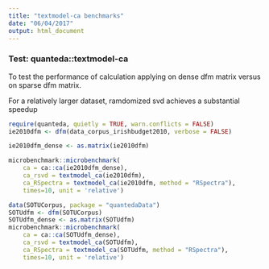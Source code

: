 ```yaml
---
title: "textmodel-ca benchmarks"
date: "06/04/2017"
output: html_document
---
```


### Test: quanteda::textmodel-ca 

To test the performance of calculation applying on dense dfm matrix versus on sparse dfm matrix.

For a relatively larger dataset, ramdomized svd achieves a substantial speedup

```r
require(quanteda, quietly = TRUE, warn.conflicts = FALSE)
ie2010dfm <- dfm(data_corpus_irishbudget2010, verbose = FALSE)

ie2010dfm_dense <- as.matrix(ie2010dfm)

microbenchmark::microbenchmark(
    ca = ca::ca(ie2010dfm_dense), 
    ca_rsvd = textmodel_ca(ie2010dfm),
    ca_RSpectra = textmodel_ca(ie2010dfm, method = "RSpectra"),
    times=10, unit = 'relative')
```

```r
data(SOTUCorpus, package = "quantedaData")
SOTUdfm <- dfm(SOTUCorpus)
SOTUdfm_dense <- as.matrix(SOTUdfm)
microbenchmark::microbenchmark(
    ca = ca::ca(SOTUdfm_dense), 
    ca_rsvd = textmodel_ca(SOTUdfm),
    ca_RSpectra = textmodel_ca(SOTUdfm, method = "RSpectra"),
    times=10, unit = 'relative')
```

    
